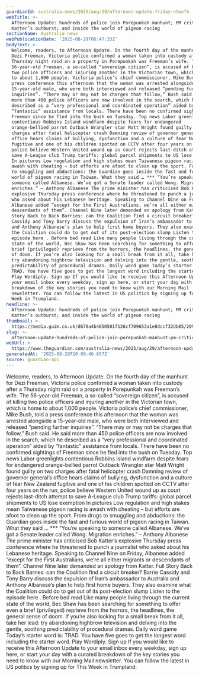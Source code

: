 ```yaml
---
guardianId: australia-news/2025/aug/29/afternoon-update-friday-ntwnfb
webTitle: >-
  Afternoon Update: hundreds of police join Porepunkah manhunt; PM criticises
  Katter’s outburst; and inside the world of pigeon racing
sectionName: Australia news
webPublicationDate: '2025-08-29T06:47:33Z'
bodyText: >-
  Welcome, readers, to Afternoon Update. On the fourth day of the manhunt for
  Dezi Freeman, Victoria police confirmed a woman taken into custody after a
  Thursday night raid on a property in Porepunkah was Freeman’s wife. The
  56-year-old Freeman, a so-called “sovereign citizen”, is accused of killing
  two police officers and injuring another in the Victorian town, which is home
  to about 1,000 people. Victoria police’s chief commissioner, Mike Bush, told a
  press conference this afternoon that the woman was arrested alongside a
  15-year-old male, who were both interviewed and released “pending further
  inquiries”. “There may or may not be charges that follow,” Bush said. He said
  more than 450 police officers are now involved in the search, which he
  described as a “very professional and coordinated operation” aided by
  “fantastic” assistance from locals. There have been no confirmed sightings of
  Freeman since he fled into the bush on Tuesday. Top news Labor greenlights
  contentious Robbins Island windfarm despite fears for endangered
  orange-bellied parrot Outback Wrangler star Matt Wright found guilty on two
  charges after fatal helicopter crash Damning review of governor general’s
  office hears claims of bullying, dysfunction and a culture of fear New Zealand
  fugitive and one of his children spotted on CCTV after four years on the run,
  police believe Western United wound up as court rejects last-ditch attempt to
  save A-League club Trump tariffs: global parcel shipments to US lose exemption
  In pictures Low regulation and high stakes mean Taiwanese pigeon racing is
  awash with cheating – but efforts are afoot to clean up the sport. From drugs
  to smuggling and abductions: the Guardian goes inside the fast and furious
  world of pigeon racing in Taiwan. What they said … *** “You’re speaking to
  someone called Albanese. We’ve got a Senate leader called Wong. Migration
  enriches.” – Anthony Albanese The prime minister has criticised Bob Katter’s
  explosive Thursday press conference where he threatened to punch a journalist
  who asked about his Lebanese heritage. Speaking to Channel Nine on Friday,
  Albanese added “except for the First Australians, we’re all either migrants or
  descendants of them”. Channel Nine later demanded an apology from Katter. Full
  Story Back to Back Barries: can the Coalition find a circuit breaker? Barrie
  Cassidy and Tony Barry discuss the expulsion of Iran’s ambassador to Australia
  and Anthony Albanese’s plan to help first home buyers. They also examine what
  the Coalition could do to get out of its post-election slump Listen to the
  episode here . Before bed read Like many people living through the current
  state of the world, Bec Shaw has been searching for something to offer even a
  brief (privileged) reprieve from the horrors, the headlines, the general sense
  of doom. If you’re also looking for a small break from it all, take her lead:
  try abandoning highbrow television and delving into the gentle, soothing
  predictability of procedural dramas. Daily word game Today’s starter word is:
  TRAD. You have five goes to get the longest word including the starter word.
  Play Wordiply. Sign up If you would like to receive this Afternoon Update to
  your email inbox every weekday, sign up here, or start your day with a curated
  breakdown of the key stories you need to know with our Morning Mail
  newsletter. You can follow the latest in US politics by signing up for This
  Week in Trumpland.
headline: >-
  Afternoon Update: hundreds of police join Porepunkah manhunt; PM criticises
  Katter’s outburst; and inside the world of pigeon racing
thumbnail: >-
  https://media.guim.co.uk/d670a4b4050501f126cf709653a1e8dccf32db05/209_0_3720_2976/500.jpg
slug: >-
  afternoon-update-hundreds-of-police-join-porepunkah-manhunt-pm-criticises-katters-outburst-and-inside-the-world-of-pigeon-racing
webUrl: >-
  https://www.theguardian.com/australia-news/2025/aug/29/afternoon-update-friday-ntwnfb
generatedAt: '2025-08-29T10:00:46.657Z'
source: guardian-api
---
```

Welcome, readers, to Afternoon Update. On the fourth day of the manhunt for Dezi Freeman, Victoria police confirmed a woman taken into custody after a Thursday night raid on a property in Porepunkah was Freeman’s wife. The 56-year-old Freeman, a so-called “sovereign citizen”, is accused of killing two police officers and injuring another in the Victorian town, which is home to about 1,000 people. Victoria police’s chief commissioner, Mike Bush, told a press conference this afternoon that the woman was arrested alongside a 15-year-old male, who were both interviewed and released “pending further inquiries”. “There may or may not be charges that follow,” Bush said. He said more than 450 police officers are now involved in the search, which he described as a “very professional and coordinated operation” aided by “fantastic” assistance from locals. There have been no confirmed sightings of Freeman since he fled into the bush on Tuesday. Top news Labor greenlights contentious Robbins Island windfarm despite fears for endangered orange-bellied parrot Outback Wrangler star Matt Wright found guilty on two charges after fatal helicopter crash Damning review of governor general’s office hears claims of bullying, dysfunction and a culture of fear New Zealand fugitive and one of his children spotted on CCTV after four years on the run, police believe Western United wound up as court rejects last-ditch attempt to save A-League club Trump tariffs: global parcel shipments to US lose exemption In pictures Low regulation and high stakes mean Taiwanese pigeon racing is awash with cheating – but efforts are afoot to clean up the sport. From drugs to smuggling and abductions: the Guardian goes inside the fast and furious world of pigeon racing in Taiwan. What they said … *** “You’re speaking to someone called Albanese. We’ve got a Senate leader called Wong. Migration enriches.” – Anthony Albanese The prime minister has criticised Bob Katter’s explosive Thursday press conference where he threatened to punch a journalist who asked about his Lebanese heritage. Speaking to Channel Nine on Friday, Albanese added “except for the First Australians, we’re all either migrants or descendants of them”. Channel Nine later demanded an apology from Katter. Full Story Back to Back Barries: can the Coalition find a circuit breaker? Barrie Cassidy and Tony Barry discuss the expulsion of Iran’s ambassador to Australia and Anthony Albanese’s plan to help first home buyers. They also examine what the Coalition could do to get out of its post-election slump Listen to the episode here . Before bed read Like many people living through the current state of the world, Bec Shaw has been searching for something to offer even a brief (privileged) reprieve from the horrors, the headlines, the general sense of doom. If you’re also looking for a small break from it all, take her lead: try abandoning highbrow television and delving into the gentle, soothing predictability of procedural dramas. Daily word game Today’s starter word is: TRAD. You have five goes to get the longest word including the starter word. Play Wordiply. Sign up If you would like to receive this Afternoon Update to your email inbox every weekday, sign up here, or start your day with a curated breakdown of the key stories you need to know with our Morning Mail newsletter. You can follow the latest in US politics by signing up for This Week in Trumpland.
